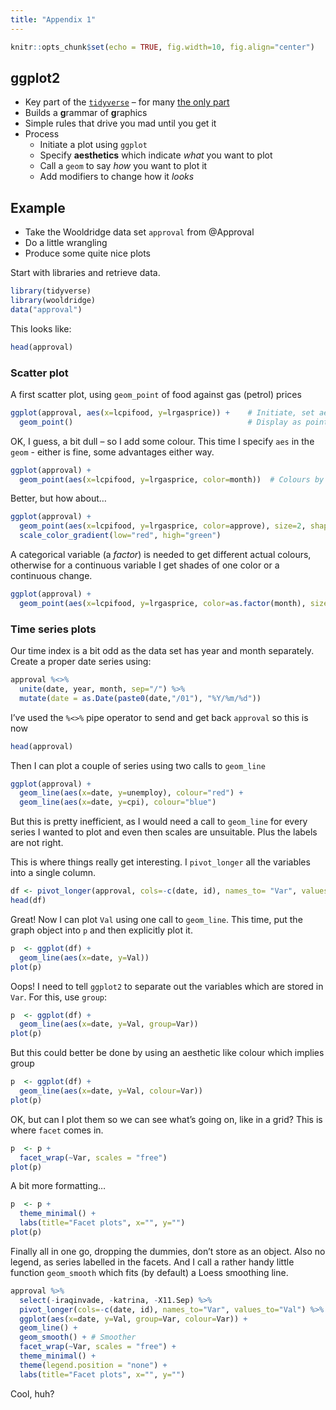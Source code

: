 ```yaml
---
title: "Appendix 1"
---
```


```r
knitr::opts_chunk$set(echo = TRUE, fig.width=10, fig.align="center")
```

## ggplot2

-   Key part of the [`tidyverse`](https://www.tidyverse.org/) -- for many [the only part](https://en.wikipedia.org/wiki/ggplot2)
-   Builds a **g**rammar of **g**raphics
-   Simple rules that drive you mad until you get it
-   Process
    -   Initiate a plot using `ggplot`
    -   Specify **aesthetics** which indicate *what* you want to plot
    -   Call a `geom` to say *how* you want to plot it
    -   Add modifiers to change how it *looks*

## Example

-   Take the Wooldridge data set `approval` from @Approval
-   Do a little wrangling\
-   Produce some quite nice plots

Start with libraries and retrieve data.

```r
library(tidyverse)
library(wooldridge)
data("approval")
```

This looks like:

```r
head(approval) 
```

### Scatter plot

A first scatter plot, using `geom_point` of food against gas (petrol) prices

```r
ggplot(approval, aes(x=lcpifood, y=lrgasprice)) +    # Initiate, set aesthetics
  geom_point()                                       # Display as points
```

OK, I guess, a bit dull -- so I add some colour. This time I specify `aes` in the `geom` - either is fine, some advantages either way.

```r

ggplot(approval) +
  geom_point(aes(x=lcpifood, y=lrgasprice, color=month))  # Colours by month
```

Better, but how about...

```r
ggplot(approval) +
  geom_point(aes(x=lcpifood, y=lrgasprice, color=approve), size=2, shape=17) + # Colours by popularity!
  scale_color_gradient(low="red", high="green") 

```

A categorical variable (a *factor*) is needed to get different actual colours, otherwise for a continuous variable I get shades of one color or a continuous change.

```r
ggplot(approval) +
  geom_point(aes(x=lcpifood, y=lrgasprice, color=as.factor(month), size=as.factor(year)))
```

### Time series plots

Our time index is a bit odd as the data set has year and month separately. Create a proper date series using:

```r
approval %<>% 
  unite(date, year, month, sep="/") %>% 
  mutate(date = as.Date(paste0(date,"/01"), "%Y/%m/%d"))
```

I've used the `%<>%` pipe operator to send and get back `approval` so this is now

```r
head(approval) 
```

Then I can plot a couple of series using two calls to `geom_line`

```r
ggplot(approval) +
  geom_line(aes(x=date, y=unemploy), colour="red") +
  geom_line(aes(x=date, y=cpi), colour="blue") 
```

But this is pretty inefficient, as I would need a call to `geom_line` for every series I wanted to plot and even then scales are unsuitable. Plus the labels are not right.

This is where things really get interesting. I `pivot_longer` all the variables into a single column.

```r
df <- pivot_longer(approval, cols=-c(date, id), names_to= "Var", values_to = "Val")
head(df)
```

Great! Now I can plot `Val` using one call to `geom_line`. This time, put the graph object into `p` and then explicitly plot it.

```r
p  <- ggplot(df) +
  geom_line(aes(x=date, y=Val))
plot(p)
```

Oops! I need to tell `ggplot2` to separate out the variables which are stored in `Var`. For this, use `group`:

```r
p  <- ggplot(df) +
  geom_line(aes(x=date, y=Val, group=Var))
plot(p)
```

But this could better be done by using an aesthetic like colour which implies group

```r
p  <- ggplot(df) +
  geom_line(aes(x=date, y=Val, colour=Var))
plot(p)
```

OK, but can I plot them so we can see what's going on, like in a grid? This is where `facet` comes in.

```r
p  <- p +
  facet_wrap(~Var, scales = "free")
plot(p)
```

A bit more formatting...

```r
p  <- p +
  theme_minimal() + 
  labs(title="Facet plots", x="", y="")
plot(p)
```

Finally all in one go, dropping the dummies, don't store as an object. Also no legend, as series labelled in the facets. And I call a rather handy little function `geom_smooth` which fits (by default) a Loess smoothing line.

```r
approval %>% 
  select(-iraqinvade, -katrina, -X11.Sep) %>%
  pivot_longer(cols=-c(date, id), names_to="Var", values_to="Val") %>%
  ggplot(aes(x=date, y=Val, group=Var, colour=Var)) +
  geom_line() +
  geom_smooth() + # Smoother
  facet_wrap(~Var, scales = "free") +
  theme_minimal() + 
  theme(legend.position = "none") +
  labs(title="Facet plots", x="", y="")
```

Cool, huh?

